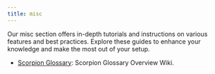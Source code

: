```yaml
---
title: misc
---
```

Our misc section offers in-depth tutorials and instructions on various features and best practices. Explore these guides to enhance your knowledge and make the most out of your setup.

- [Scorpion Glossary](./scorpion): Scorpion Glossary Overview Wiki.
